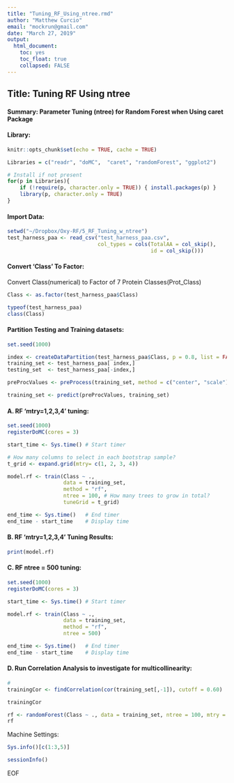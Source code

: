 ```yaml
---
title: "Tuning_RF_Using_ntree.rmd"
author: "Matthew Curcio"
email: "mockrun@gmail.com"
date: "March 27, 2019"
output: 
  html_document: 
    toc: yes
    toc_float: true
    collapsed: FALSE
---
```


## Title: Tuning RF Using ntree

#### Summary: Parameter Tuning (ntree) for Random Forest when Using caret Package

#### Library:
```r
knitr::opts_chunk$set(echo = TRUE, cache = TRUE)

Libraries = c("readr", "doMC",  "caret", "randomForest", "ggplot2")

# Install if not present
for(p in Libraries){
    if (!require(p, character.only = TRUE)) { install.packages(p) }
    library(p, character.only = TRUE)
}
```

#### Import Data:
```r
setwd("~/Dropbox/Oxy-RF/5_RF_Tuning_w_ntree")
test_harness_paa <- read_csv("test_harness_paa.csv",
                             col_types = cols(TotalAA = col_skip(),
                                              id = col_skip()))
```

#### Convert 'Class' To Factor:
Convert Class(numerical) to Factor of 7 Protein Classes(Prot_Class)
```r
Class <- as.factor(test_harness_paa$Class)

typeof(test_harness_paa)
class(Class)
```

#### Partition Testing and Training datasets:
```r
set.seed(1000)

index <- createDataPartition(test_harness_paa$Class, p = 0.8, list = FALSE)
training_set <- test_harness_paa[ index,]
testing_set  <- test_harness_paa[-index,]

preProcValues <- preProcess(training_set, method = c("center", "scale"))

training_set <- predict(preProcValues, training_set)
```


#### A. RF 'mtry=1,2,3,4' tuning:
```r
set.seed(1000)
registerDoMC(cores = 3)

start_time <- Sys.time() # Start timer

# How many columns to select in each bootstrap sample?
t_grid <- expand.grid(mtry= c(1, 2, 3, 4))

model.rf <- train(Class ~ .,
                  data = training_set,
                  method = "rf",
                  ntree = 100, # How many trees to grow in total?
                  tuneGrid = t_grid)

end_time <- Sys.time()   # End timer
end_time - start_time    # Display time
```

#### B. RF 'mtry=1,2,3,4' Tuning Results:
```r
print(model.rf)
```

#### C. RF  ntree = 500 tuning:
```r
set.seed(1000)
registerDoMC(cores = 3)

start_time <- Sys.time() # Start timer

model.rf <- train(Class ~ .,
                  data = training_set,
                  method = "rf",
                  ntree = 500)

end_time <- Sys.time()   # End timer
end_time - start_time    # Display time
```

#### D. Run Correlation Analysis to investigate for multicollinearity:
```r
# 
trainingCor <- findCorrelation(cor(training_set[,-1]), cutoff = 0.60)

trainingCor
```


```r
rf <- randomForest(Class ~ ., data = training_set, ntree = 100, mtry = 2)
rf
```



Machine Settings:
```r
Sys.info()[c(1:3,5)]
```
```r
sessionInfo()
```
EOF
